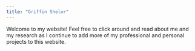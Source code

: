 ```yaml
---
title: "Griffin Shelor"
---
```


Welcome to my website! Feel free to click around and read about me and my research as I continue to add more of my professional and personal projects to this website.
